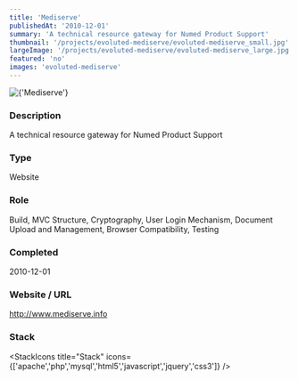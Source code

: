 ```yaml
---
title: 'Mediserve'
publishedAt: '2010-12-01'
summary: 'A technical resource gateway for Numed Product Support'
thumbnail: '/projects/evoluted-mediserve/evoluted-mediserve_small.jpg'
largeImage: '/projects/evoluted-mediserve/evoluted-mediserve_large.jpg'
featured: 'no'
images: 'evoluted-mediserve'
---
```


<div className="relative w-full h-[400px] sm:h-[600px] md:h-[760px] lg:h-[920px]">
  <Image
    alt={'Mediserve'}
    src={'/projects/evoluted-mediserve/evoluted-mediserve.jpg'}
    sizes="(max-width: 640px) 100%, 100%"
    fill={true}
    priority
    style={{
      objectFit: 'contain'
    }}
  />
</div>

### Description

A technical resource gateway for Numed Product Support


### Type

Website

### Role

Build, MVC Structure, Cryptography, User Login Mechanism, Document Upload and Management, Browser Compatibility, Testing

### Completed
2010-12-01

### Website / URL
http://www.mediserve.info


### Stack

<StackIcons
  title="Stack"
  icons={['apache','php','mysql','html5','javascript','jquery','css3']}
  />
